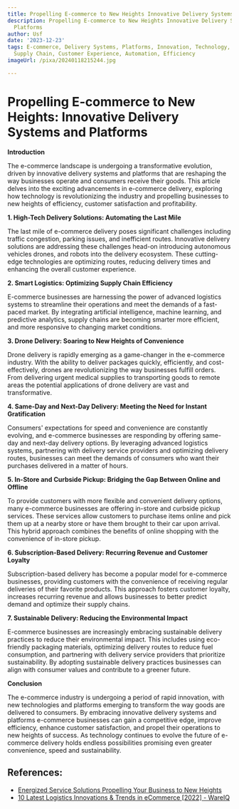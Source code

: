 ```yaml
---
title: Propelling E-commerce to New Heights Innovative Delivery Systems and Platforms
description: Propelling E-commerce to New Heights Innovative Delivery Systems and
  Platforms
author: Usf
date: '2023-12-23'
tags: E-commerce, Delivery Systems, Platforms, Innovation, Technology, Logistics,
  Supply Chain, Customer Experience, Automation, Efficiency
imageUrl: /pixa/20240118215244.jpg

---
```

# Propelling  E-commerce to New Heights: Innovative Delivery  Systems and Platforms

**Introduction**

The e-commerce landscape is undergoing a transformative evolution, driven by innovative delivery systems and platforms that are reshaping the way businesses operate and  consumers receive their goods. This article delves into the exciting advancements  in e-commerce delivery, exploring how technology is revolutionizing the industry and propelling  businesses to new heights of efficiency, customer  satisfaction  and profitability.

**1.  High-Tech Delivery Solutions:  Automating the Last Mile**

The last mile of e-commerce delivery  poses significant  challenges  including traffic congestion, parking issues, and inefficient routes. Innovative delivery solutions are addressing these challenges head-on introducing autonomous vehicles drones, and robots into the delivery ecosystem. These cutting-edge technologies are optimizing routes, reducing  delivery times and enhancing  the overall customer experience.

**2.  Smart Logistics:  Optimizing Supply Chain Efficiency**

E-commerce  businesses are harnessing the power of advanced logistics systems to streamline their operations and meet the demands of a fast-paced market. By integrating artificial intelligence, machine learning, and predictive analytics, supply chains are becoming smarter more efficient, and more responsive to changing market conditions.

**3.  Drone Delivery:  Soaring  to  New Heights of Convenience**

Drone delivery is rapidly emerging  as a game-changer in the e-commerce industry. With the ability to deliver packages quickly, efficiently, and cost-effectively, drones are revolutionizing  the way businesses fulfill orders. From  delivering  urgent medical supplies to transporting goods to remote areas  the potential applications of drone delivery are vast and transformative.

**4.   Same-Day and Next-Day Delivery:   Meeting the Need for Instant Gratification**

Consumers' expectations for speed and convenience are constantly evolving, and e-commerce businesses are responding by offering same-day and next-day delivery options. By leveraging advanced logistics systems, partnering with delivery service providers and optimizing delivery  routes, businesses can meet the demands of consumers who want their purchases delivered in a matter of hours.

**5.  In-Store and Curbside  Pickup:  Bridging the Gap Between Online and  Offline**

To provide customers with  more flexible  and convenient delivery options, many e-commerce businesses  are  offering in-store  and curbside pickup services. These services  allow customers to purchase items online and pick them up at a nearby  store or have  them brought to  their car upon arrival.  This hybrid  approach combines the benefits of online shopping with  the convenience of in-store  pickup.

**6.  Subscription-Based Delivery:  Recurring Revenue and Customer Loyalty**

Subscription-based delivery has become a popular model for e-commerce  businesses, providing customers with the convenience of receiving regular deliveries of their  favorite products. This approach fosters customer loyalty, increases recurring revenue and allows businesses to better predict demand and optimize their supply chains.

**7.  Sustainable Delivery:  Reducing the Environmental Impact**

E-commerce businesses are increasingly embracing sustainable  delivery practices to reduce their environmental impact. This includes using eco-friendly packaging materials, optimizing delivery routes to  reduce fuel consumption, and partnering with delivery  service  providers that  prioritize sustainability. By adopting sustainable delivery practices businesses can align with consumer values and contribute to a greener future.

**Conclusion**

The e-commerce industry is undergoing a period of rapid innovation, with  new technologies and platforms emerging to transform the way goods are delivered to consumers. By embracing innovative delivery systems and platforms e-commerce businesses  can gain a  competitive edge, improve efficiency, enhance customer satisfaction, and propel their operations  to new heights of success. As  technology continues  to evolve the future of  e-commerce delivery  holds endless  possibilities promising  even greater convenience, speed and sustainability.

## References:
- [Energized Service Solutions Propelling Your Business to New Heights](https://utilitiesone.com/energized-service-solutions-propelling-your-business-to-new-heights)
- [10 Latest Logistics Innovations & Trends in eCommerce [2022] - WareIQ](https://wareiq.com/resources/blogs/logistics-innovations/)

